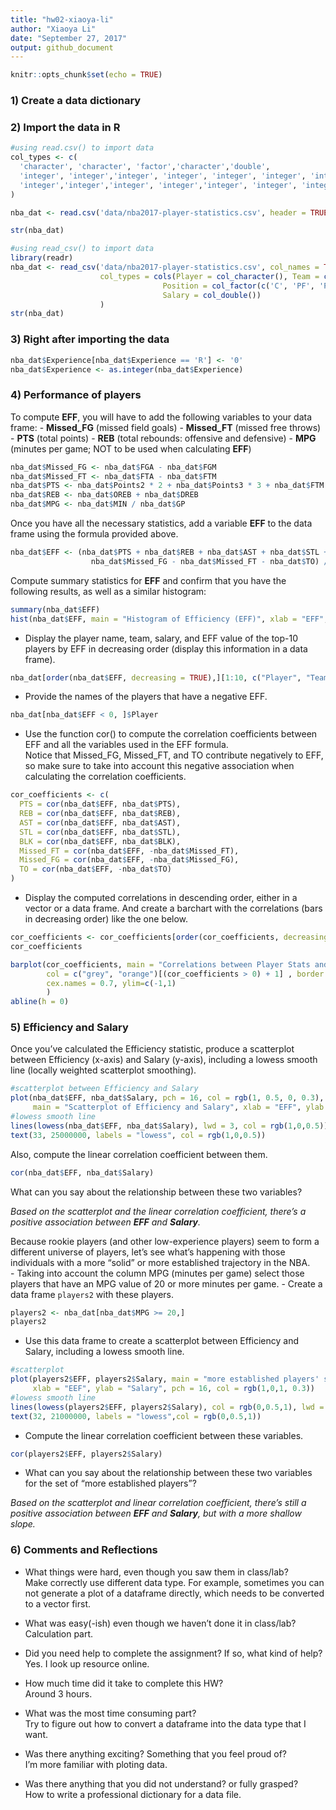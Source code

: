 ```yaml
---
title: "hw02-xiaoya-li"
author: "Xiaoya Li"
date: "September 27, 2017"
output: github_document
---
```


```r
knitr::opts_chunk$set(echo = TRUE)
```

### 1) Create a data dictionary

### 2) Import the data in R

```r
#using read.csv() to import data
col_types <- c(
  'character', 'character', 'factor','character','double',
  'integer', 'integer','integer', 'integer', 'integer', 'integer', 'integer', 'integer', 'integer',
  'integer','integer','integer', 'integer','integer', 'integer', 'integer', 'integer', 'integer',  'integer'
)

nba_dat <- read.csv('data/nba2017-player-statistics.csv', header = TRUE, colClasses = col_types)

str(nba_dat)
```

```r
#using read_csv() to import data
library(readr)
nba_dat <- read_csv('data/nba2017-player-statistics.csv', col_names = TRUE, 
                    col_types = cols(Player = col_character(), Team = col_character(), 
                                  Position = col_factor(c('C', 'PF', 'PG','SF', 'SG')),
                                  Salary = col_double())
                    )
str(nba_dat)

```

### 3) Right after importing the data

```r
nba_dat$Experience[nba_dat$Experience == 'R'] <- '0'
nba_dat$Experience <- as.integer(nba_dat$Experience)
```

### 4) Performance of players

To compute **EFF**, you will have to add the following variables to your data frame:
    - **Missed_FG** (missed field goals)
    - **Missed_FT** (missed free throws)
    - **PTS** (total points)
    - **REB** (total rebounds: offensive and defensive)
    - **MPG** (minutes per game; NOT to be used when calculating **EFF**)

```r
nba_dat$Missed_FG <- nba_dat$FGA - nba_dat$FGM
nba_dat$Missed_FT <- nba_dat$FTA - nba_dat$FTM
nba_dat$PTS <- nba_dat$Points2 * 2 + nba_dat$Points3 * 3 + nba_dat$FTM * 1 
nba_dat$REB <- nba_dat$OREB + nba_dat$DREB
nba_dat$MPG <- nba_dat$MIN / nba_dat$GP
```

Once you have all the necessary statistics, add a variable **EFF** to the data frame using the formula provided above.

```r
nba_dat$EFF <- (nba_dat$PTS + nba_dat$REB + nba_dat$AST + nba_dat$STL + nba_dat$BLK - 
                  nba_dat$Missed_FG - nba_dat$Missed_FT - nba_dat$TO) / nba_dat$GP
```

Compute summary statistics for **EFF** and confirm that you have the following results, as well as a similar histogram:

```r
summary(nba_dat$EFF)
hist(nba_dat$EFF, main = "Histogram of Efficiency (EFF)", xlab = "EFF", col = "grey")
```

- Display the player name, team, salary, and EFF value of the top-10 players by EFF in
decreasing order (display this information in a data frame).

```r
nba_dat[order(nba_dat$EFF, decreasing = TRUE),][1:10, c("Player", "Team", "Salary", "EFF")]
```

- Provide the names of the players that have a negative EFF.

```r
nba_dat[nba_dat$EFF < 0, ]$Player
```

- Use the function cor() to compute the correlation coefficients between EFF and all the
variables used in the EFF formula.  
Notice that Missed_FG, Missed_FT, and TO contribute negatively to EFF, so make
sure to take into account this negative association when calculating the correlation
coefficients.


```r

cor_coefficients <- c(
  PTS = cor(nba_dat$EFF, nba_dat$PTS),
  REB = cor(nba_dat$EFF, nba_dat$REB),
  AST = cor(nba_dat$EFF, nba_dat$AST),
  STL = cor(nba_dat$EFF, nba_dat$STL),
  BLK = cor(nba_dat$EFF, nba_dat$BLK),
  Missed_FT = cor(nba_dat$EFF, -nba_dat$Missed_FT),
  Missed_FG = cor(nba_dat$EFF, -nba_dat$Missed_FG),
  TO = cor(nba_dat$EFF, -nba_dat$TO)
)
```

- Display the computed correlations in descending order, either in a vector or a data
frame. And create a barchart with the correlations (bars in decreasing order) like the
one below.
```r
cor_coefficients <- cor_coefficients[order(cor_coefficients, decreasing = TRUE)]
cor_coefficients

barplot(cor_coefficients, main = "Correlations between Player Stats and EFF",
        col = c("grey", "orange")[(cor_coefficients > 0) + 1] , border = FALSE, 
        cex.names = 0.7, ylim=c(-1,1)
        )
abline(h = 0)
```

### 5) Efficiency and Salary

Once you've calculated the Efficiency statistic, produce a scatterplot between Efficiency
(x-axis) and Salary (y-axis), including a lowess smooth line (locally weighted scatterplot
smoothing). 

```r
#scatterplot between Efficiency and Salary
plot(nba_dat$EFF, nba_dat$Salary, pch = 16, col = rgb(1, 0.5, 0, 0.3),
     main = "Scatterplot of Efficiency and Salary", xlab = "EFF", ylab = "Salary")
#lowess smooth line
lines(lowess(nba_dat$EFF, nba_dat$Salary), lwd = 3, col = rgb(1,0,0.5))
text(33, 25000000, labels = "lowess", col = rgb(1,0,0.5))

```

Also, compute the linear correlation coefficient between them.

```r
cor(nba_dat$EFF, nba_dat$Salary)
```

What can you say about the relationship between these two variables?    


*Based on the scatterplot and the linear correlation coefficient, there's a positive association between **EFF** and **Salary**.*


Because rookie players (and other low-experience players) seem to form a different universe of players, let's see what's happening with those individuals with a more "solid" or more established trajectory in the NBA.  
    - Taking into account the column MPG (minutes per game) select those players that have an MPG value of 20 or more minutes per game.
    - Create a data frame `players2` with these players.
    
```r
players2 <- nba_dat[nba_dat$MPG >= 20,]
players2
```

  - Use this data frame to create a scatterplot between Efficiency and Salary, including a lowess smooth line.
    
```r
#scatterplot
plot(players2$EFF, players2$Salary, main = "more established players' scatterplot of EEF and Salary",
     xlab = "EEF", ylab = "Salary", pch = 16, col = rgb(1,0,1, 0.3))
#lowess smooth line
lines(lowess(players2$EFF, players2$Salary), col = rgb(0,0.5,1), lwd = 3)
text(32, 21000000, labels = "lowess",col = rgb(0,0.5,1))
```

   - Compute the linear correlation coefficient between these variables.
    
```r
cor(players2$EFF, players2$Salary)
```

  - What can you say about the relationship between these two variables for the set of "more established players"?  


*Based on the scatterplot and linear correlation coefficient, there's still a positive association between **EFF** and **Salary**, but with a more shallow slope. *
    
### 6) Comments and Reflections 


- What things were hard, even though you saw them in class/lab?  
Make correctly use different data type. For example, sometimes you can not generate a plot of a dataframe directly, which needs to be converted to a vector first.

- What was easy(-ish) even though we haven't done it in class/lab?  
Calculation part. 

- Did you need help to complete the assignment? If so, what kind of help?  
Yes. I look up resource online. 

- How much time did it take to complete this HW?  
Around 3 hours. 

- What was the most time consuming part?  
Try to figure out how to convert a dataframe into the data type that I want. 

- Was there anything exciting? Something that you feel proud of?  
I'm more familiar with ploting data.

- Was there anything that you did not understand? or fully grasped?  
How to write a professional dictionary for a data file. 
